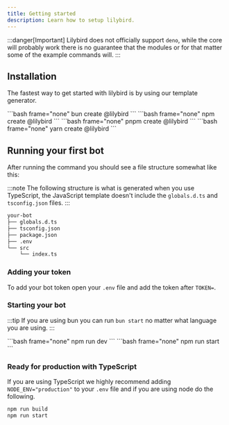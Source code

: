 ```yaml
---
title: Getting started
description: Learn how to setup lilybird.
---
```



:::danger[Important]
Lilybird does not officially support `deno`, while the core will probably work there is no guarantee that the modules or for that matter some of the example commands will.
:::

## Installation

The fastest way to get started with lilybird is by using our template generator.

<Tabs>
  <TabItem label="bun">
    ```bash frame="none"
    bun create @lilybird
    ```
  </TabItem>
  <TabItem label="npm">
    ```bash frame="none"
    npm create @lilybird
    ```
  </TabItem>
  <TabItem label="pnpm">
    ```bash frame="none"
    pnpm create @lilybird
    ```
  </TabItem>
  <TabItem label="yarn">
    ```bash frame="none"
    yarn create @lilybird
    ```
  </TabItem>
</Tabs>

## Running your first bot

After running the command you should see a file structure somewhat like this:

:::note
The following structure is what is generated when you use TypeScript, the JavaScript template doesn't include the `globals.d.ts` and `tsconfig.json` files.
:::

```txt
your-bot
├── globals.d.ts
├── tsconfig.json
├── package.json
├── .env
└── src
    └── index.ts
```

### Adding your token

To add your bot token open your `.env` file and add the token after `TOKEN=`.

### Starting your bot

:::tip
If you are using bun you can run `bun start` no matter what language you are using.
:::

<Tabs>
  <TabItem label="TypeScript">
    ```bash frame="none"
    npm run dev
    ```
  </TabItem>
  <TabItem label="JavaScript">
    ```bash frame="none"
    npm run start
    ```
  </TabItem>
</Tabs>

### Ready for production with TypeScript

If you are using TypeScript we highly recommend adding `NODE_ENV="production"` to your `.env` file and if you are using node do the following.

```bash
npm run build
npm run start
```